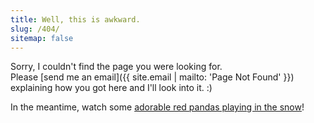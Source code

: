 ```yaml
---
title: Well, this is awkward.
slug: /404/
sitemap: false
---
```


Sorry, I couldn't find the page you were looking for.  
Please [send me an email]({{ site.email | mailto: 'Page Not Found' }}) explaining how you got here and I'll look into it. :)

In the meantime, watch some [adorable red pandas playing in the snow](https://www.youtube.com/watch?v=y6GaPkkGZGw)!
